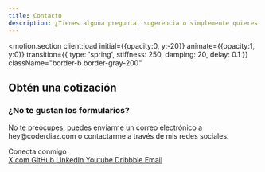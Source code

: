 ```yaml
---
title: Contacto
description: ¿Tienes alguna pregunta, sugerencia o simplemente quieres saludar? ¡Escríbeme!
---
```


<motion.section
  client:load
  initial={{opacity:0, y:-20}}
  animate={{opacity:1, y:0}}
  transition={{ type: 'spring', stiffness: 250, damping: 20, delay: 0.1 }}
  className="border-b border-gray-200"
>
  <Container>
    <div class="flex flex-col gap-6 pb-12">
      <h2 class="font-semibold text-2xl">Obtén una cotización</h2>
      <FormQuote client:load  />
    </div>
  </Container>
</motion.section>
<motion.section
  client:load
  initial={{opacity:0, y:-20}}
  animate={{opacity:1, y:0}}
  transition={{ type: 'spring', stiffness: 250, damping: 20, delay: 0.15 }}
>
  <Container>
    <div class="flex flex-col gap-6 pt-12">
      <div class="relative flex flex-col gap-2">
        <h3 class="font-semibold text-xl">¿No te gustan los formularios?</h3>
        <p class="md:text-lg font-medium text-gray-500 max-w-[40rem]">
          No te preocupes, puedes enviarme un correo electrónico a <span class="text-black underline underline-offset-2 font-semibold">hey&#64;coderdiaz.com</span> o contactarme a través de mis redes sociales.
        </p>
      </div>
    </div>
  </Container>
</motion.section>
<motion.section
  client:load
  initial={{opacity:0, y:-20}}
  animate={{opacity:1, y:0}}
  transition={{ type: 'spring', stiffness: 250, damping: 20, delay: 0.2 }}
>
  <Container>
    <div class="pt-6 pb-12 md:pb-12 flex flex-col md:flex-row md:items-center gap-4">
      <span class="font-semibold text-gray-1100">Conecta conmigo</span>
      <div class="flex items-center flex-wrap gap-2">
        <a href={social.x} target="_blank" rel="noreferrer" class="px-4 py-2 rounded-xl bg-gray-100 hover:bg-amber-100 text-sm text-gray-600 hover:text-amber-900 font-medium transition">
          X.com
        </a>
        <a href={social.github} target="_blank" rel="noreferrer" class="px-4 py-2 rounded-xl bg-gray-100 hover:bg-amber-100 text-sm text-gray-600 hover:text-amber-900 font-medium transition">
          GitHub
        </a>
        <a href={social.linkedin} target="_blank" rel="noreferrer" class="px-4 py-2 rounded-xl bg-gray-100 hover:bg-amber-100 text-sm text-gray-600 hover:text-amber-900 font-medium transition">
          LinkedIn
        </a>
        <a href={social.youtube} target="_blank" rel="noreferrer" class="px-4 py-2.5 rounded-xl bg-gray-100 hover:bg-amber-100 text-sm text-gray-600 hover:text-amber-900 font-medium">
          Youtube
        </a>
        <a href={social.dribbble} target="_blank" rel="noreferrer" class="px-4 py-2 rounded-xl bg-gray-100 hover:bg-amber-100 text-sm text-gray-600 hover:text-amber-900 font-medium transition">
          Dribbble
        </a>
        <a href={social.email} class="px-4 py-2 rounded-xl bg-gray-100 hover:bg-amber-100 text-sm text-gray-600 hover:text-amber-900 font-medium transition">
          Email
        </a>
      </div>
    </div>
  </Container>
</motion.section>